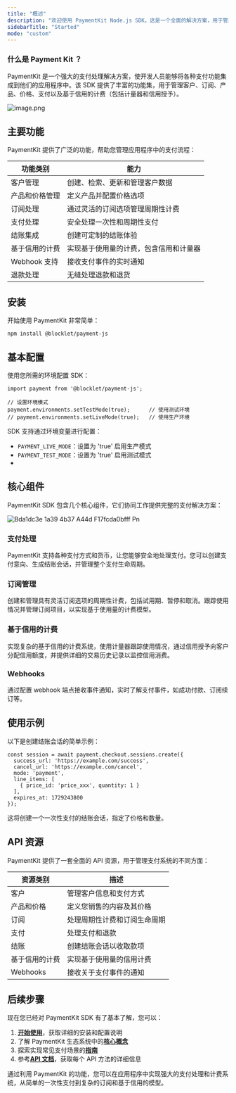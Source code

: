 ```yaml
---
title: "概述"
description: "欢迎使用 PaymentKit Node.js SDK，这是一个全面的解决方案，用于管理支付资源和在应用程序中实现基于信用的计费。本文档将指导您了解 PaymentKit SDK 的功能、特性和实现。"
sidebarTitle: "Started"
mode: "custom"
---
```


### 什么是 Payment Kit ？

PaymentKit 是一个强大的支付处理解决方案，使开发人员能够将各种支付功能集成到他们的应用程序中。该 SDK 提供了丰富的功能集，用于管理客户、订阅、产品、价格、支付以及基于信用的计费（包括计量器和信用授予）。

![image.png](/images/image.png)

## 主要功能

PaymentKit 提供了广泛的功能，帮助您管理应用程序中的支付流程：

| 功能类别       | 能力                  |
| ---------- | ------------------- |
| 客户管理       | 创建、检索、更新和管理客户数据     |
| 产品和价格管理    | 定义产品并配置价格选项         |
| 订阅处理       | 通过灵活的订阅选项管理周期性计费    |
| 支付处理       | 安全处理一次性和周期性支付       |
| 结账集成       | 创建可定制的结账体验          |
| 基于信用的计费    | 实现基于使用量的计费，包含信用和计量器 |
| Webhook 支持 | 接收支付事件的实时通知         |
| 退款处理       | 无缝处理退款和退货           |

## 安装

开始使用 PaymentKit 非常简单：

```
npm install @blocklet/payment-js
```

## 基本配置

使用您所需的环境配置 SDK：

```
import payment from '@blocklet/payment-js';

// 设置环境模式
payment.environments.setTestMode(true);      // 使用测试环境
// payment.environments.setLiveMode(true);   // 使用生产环境
```

SDK 支持通过环境变量进行配置：

- `PAYMENT_LIVE_MODE`：设置为 'true' 启用生产模式
- `PAYMENT_TEST_MODE`：设置为 'true' 启用测试模式
- 

## 核心组件

PaymentKit SDK 包含几个核心组件，它们协同工作提供完整的支付解决方案：

![Bda1dc3e 1a39 4b37 A44d F17fcda0bfff Pn](/images/bda1dc3e-1a39-4b37-a44d-f17fcda0bfff.png)

### **支付处理**

PaymentKit 支持各种支付方式和货币，让您能够安全地处理支付。您可以创建支付意向、生成结账会话，并管理整个支付生命周期。

### **订阅管理**

创建和管理具有灵活订阅选项的周期性计费，包括试用期、暂停和取消。跟踪使用情况并管理订阅项目，以实现基于使用量的计费模型。

### **基于信用的计费**

实现复杂的基于信用的计费系统，使用计量器跟踪使用情况，通过信用授予向客户分配信用额度，并提供详细的交易历史记录以监控信用消费。

### **Webhooks**

通过配置 webhook 端点接收事件通知，实时了解支付事件，如成功付款、订阅续订等。

## **使用示例**

以下是创建结账会话的简单示例：

```
const session = await payment.checkout.sessions.create({
  success_url: 'https://example.com/success',
  cancel_url: 'https://example.com/cancel',
  mode: 'payment',
  line_items: [
    { price_id: 'price_xxx', quantity: 1 }
  ],
  expires_at: 1729243800
});
```

这将创建一个一次性支付的结账会话，指定了价格和数量。

## **API 资源**

PaymentKit 提供了一套全面的 API 资源，用于管理支付系统的不同方面：

| 资源类别     | 描述             |
| -------- | -------------- |
| 客户       | 管理客户信息和支付方式    |
| 产品和价格    | 定义您销售的内容及其价格   |
| 订阅       | 处理周期性计费和订阅生命周期 |
| 支付       | 处理支付和退款        |
| 结账       | 创建结账会话以收取款项    |
| 基于信用的计费  | 实现基于使用量的信用计费   |
| Webhooks | 接收关于支付事件的通知    |

## **后续步骤**

现在您已经对 PaymentKit SDK 有了基本了解，您可以：

1. [**开始使用**](https://www.staging.arcblock.io/content/docs/payment-kit-ai-version/zh/payment-kit-ai-version-getting-started-md)，获取详细的安装和配置说明
2. 了解 PaymentKit 生态系统中的[**核心概念**](https://www.staging.arcblock.io/content/docs/payment-kit-ai-version/zh/payment-kit-ai-version-core-concepts-md)
3. 探索实现常见支付场景的[**指南**](https://www.staging.arcblock.io/content/docs/payment-kit-ai-version/zh/payment-kit-ai-version-guides-md)
4. 参考[**API 文档**](https://www.staging.arcblock.io/content/docs/payment-kit-ai-version/zh/payment-kit-ai-version-api-reference-md)，获取每个 API 方法的详细信息

通过利用 PaymentKit 的功能，您可以在应用程序中实现强大的支付处理和计费系统，从简单的一次性支付到复杂的订阅和基于信用的模型。